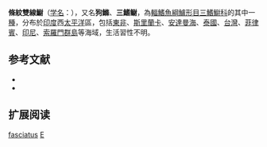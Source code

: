 {{Speciesbox
| name = 條紋雙線䲁
| status = NE
| status_system = IUCN3.1
| image = 
| genus = Enneapterygius
| species = fasciatus
| authority = [[Weber|Weber]], 1909
| synonyms = 
}}

'''條紋雙線䲁'''（[[学名|学名]]：{{lang|la|'''''Enneapterygius fasciatus'''''}}），又名'''狗鰷'''、'''三鰭鳚'''，為[[輻鰭魚綱|輻鰭魚綱]][[鱸形目|鱸形目]][[三鰭䲁科|三鰭䲁科]]的其中一[[種|種]]，分布於[[印度|印度]]西[[太平洋|太平洋]]區，包括[[東非|東非]]、[[斯里蘭卡|斯里蘭卡]]、[[安達曼海|安達曼海]]、[[泰國|泰國]]、[[台灣|台灣]]、[[菲律賓|菲律賓]]、[[印尼|印尼]]、[[索羅門群島|索羅門群島]]等海域，生活習性不明。

==参考文献==
*{{FishBase_species|genus=Enneapterygius|species=fasciatus|year=2012|month=3}}
* {{TaiBNET| zh=條紋雙線鳚 | id=395362 | binomial=Enneapterygius fasciatus | authority=Weber, 1909 | var= | accessdate=2013-01-24}}
== 扩展阅读 ==
{{refbegin}}
{{wikispecies-inline|Enneapterygius fasciatus|條紋雙線䲁}}
{{refend}}
{{Taxonbar|from=Q2052551}}

[[Category:雙線䲁屬|fasciatus]]
[[Category:1909年描述的鱼类|E]]


{{鱸形目小作品}}